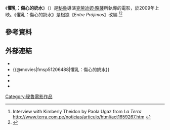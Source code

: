 {{Infobox Film
| name               = 懼乳：傷心的奶水
| original_name      = {{lang|es|La teta asustada}}
| image              = La teta asustada poster.jpg
| caption            = 電影海報
| director           = [[克勞迪婭·略薩|克勞迪婭·略薩]]
| producer           = Antonio Chavarrías<br />Claudia Llosa<br />José María Morales
| writer             = [[克勞迪婭·略薩|克勞迪婭·略薩]]
| starring           = Magaly Solier<br />Susy Sánchez<br />Efrain Solís
| music              = Selma Mutal
| cinematography     = Natasha Braier
| editing            = Frank Gutiérrez
| production_company = 
| distributor        = 
| released           = {{Film date|2009|2|12|[[柏林影展|柏林影展]]|2009|2|13|西班牙|2009|3|12|秘魯}}
| runtime            = 95 分鐘
| country            = 秘魯<br />西班牙
| language           = 西班牙語<br />[[克丘亞語|克丘亞語]]
| budget             = 
| gross              = 
}}
《'''懼乳：傷心的奶水'''》（{{lang-es|'''La teta asustada'''}}）是[[秘魯|秘魯]]導演[[克勞迪婭·略薩|克勞迪婭·略薩]]所執導的電影，於2009年上映。《懼乳：傷心的奶水》是根據《''Entre Prójimos''》改編 <ref>Interview with Kimberly Theidon by Paola Ugaz from ''La Terra'' http://www.terra.com.pe/noticias/articulo/html/act1659267.htm {{Wayback|url=http://www.terra.com.pe/noticias/articulo/html/act1659267.htm |date=20150112131623 }}</ref><ref>{{Cite web |url=http://www.fas.harvard.edu/~anthro/theidon/index.htm |title=存档副本 |access-date=2014-10-26 |archive-date=2015-05-06 |archive-url=https://web.archive.org/web/20150506194523/http://www.fas.harvard.edu/~anthro/theidon/index.htm |dead-url=no }}</ref> 

== 參考資料 ==
{{reflist}}

== 外部連結 ==
*{{rotten-tomatoes}}
*{{@movies|fmsp51206488|懼乳：傷心的奶水}}
*{{douban|title=伤心的奶水}}
*{{Mtime|79349|伤心的奶水}}
*{{imdb title|1206488}}

{{金熊獎得獎作品}}
[[Category:秘魯電影作品|Category:秘魯電影作品]]
